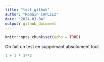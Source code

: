 ```yaml
---
title: "test github"
author: "Romain CAPLIEZ"
date: "2024-03-04"
output: github_document
---
```


```r
knitr::opts_chunk$set(echo = TRUE)
```

On fait un test en supprimant absolument tout

```r
1 + 1 * 3**2
```

